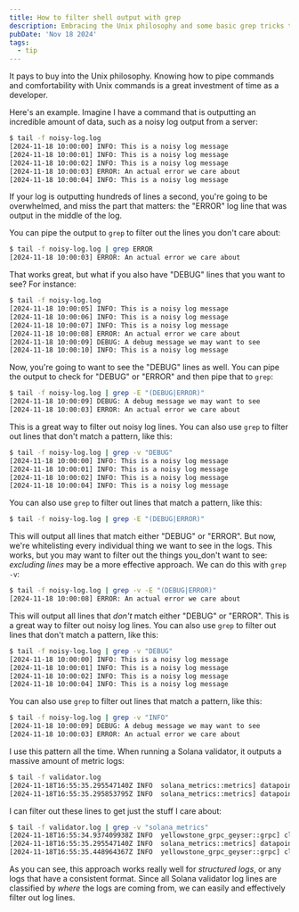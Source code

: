 ```yaml
---
title: How to filter shell output with grep
description: Embracing the Unix philosophy and some basic grep tricks to easily scan noisy logs.
pubDate: 'Nov 18 2024'
tags:
  - tip
---
```


It pays to buy into the Unix philosophy. Knowing how to pipe commands and comfortability with Unix commands is a great investment of time as a developer.

Here's an example. Imagine I have a command that is outputting an incredible amount of data, such as a noisy log output from a server:

```bash
$ tail -f noisy-log.log
[2024-11-18 10:00:00] INFO: This is a noisy log message
[2024-11-18 10:00:01] INFO: This is a noisy log message
[2024-11-18 10:00:02] INFO: This is a noisy log message
[2024-11-18 10:00:03] ERROR: An actual error we care about
[2024-11-18 10:00:04] INFO: This is a noisy log message
```

If your log is outputting hundreds of lines a second, you're going to be overwhelmed, and miss the part that matters: the "ERROR" log line that was output in the middle of the log.

You can pipe the output to `grep` to filter out the lines you don't care about:

```bash
$ tail -f noisy-log.log | grep ERROR
[2024-11-18 10:00:03] ERROR: An actual error we care about
```

That works great, but what if you also have "DEBUG" lines that you want to see? For instance:

```bash
$ tail -f noisy-log.log
[2024-11-18 10:00:05] INFO: This is a noisy log message
[2024-11-18 10:00:06] INFO: This is a noisy log message
[2024-11-18 10:00:07] INFO: This is a noisy log message
[2024-11-18 10:00:08] ERROR: An actual error we care about
[2024-11-18 10:00:09] DEBUG: A debug message we may want to see
[2024-11-18 10:00:10] INFO: This is a noisy log message
```

Now, you're going to want to see the "DEBUG" lines as well. You can pipe the output to check for "DEBUG" or "ERROR" and then pipe that to `grep`:

```bash
$ tail -f noisy-log.log | grep -E "(DEBUG|ERROR)"
[2024-11-18 10:00:09] DEBUG: A debug message we may want to see
[2024-11-18 10:00:03] ERROR: An actual error we care about
```

This is a great way to filter out noisy log lines. You can also use `grep` to filter out lines that don't match a pattern, like this:

```bash
$ tail -f noisy-log.log | grep -v "DEBUG"
[2024-11-18 10:00:00] INFO: This is a noisy log message
[2024-11-18 10:00:01] INFO: This is a noisy log message
[2024-11-18 10:00:02] INFO: This is a noisy log message
[2024-11-18 10:00:04] INFO: This is a noisy log message
```

You can also use `grep` to filter out lines that match a pattern, like this:

```bash
$ tail -f noisy-log.log | grep -E "(DEBUG|ERROR)"
```

This will output all lines that match either "DEBUG" or "ERROR". But now, we're whitelisting every individual thing we want to see in the logs. This works, but you may want to filter out the things you_don't want to see: _excluding lines_ may be a more effective approach. We can do this with `grep -v`:

```bash
$ tail -f noisy-log.log | grep -v -E "(DEBUG|ERROR)"
[2024-11-18 10:00:08] ERROR: An actual error we care about
```

This will output all lines that _don't_ match either "DEBUG" or "ERROR". This is a great way to filter out noisy log lines. You can also use `grep` to filter out lines that don't match a pattern, like this:

```bash
$ tail -f noisy-log.log | grep -v "DEBUG"
[2024-11-18 10:00:00] INFO: This is a noisy log message
[2024-11-18 10:00:01] INFO: This is a noisy log message
[2024-11-18 10:00:02] INFO: This is a noisy log message
[2024-11-18 10:00:04] INFO: This is a noisy log message
```

You can also use `grep` to filter out lines that match a pattern, like this:

```bash
$ tail -f noisy-log.log | grep -v "INFO"
[2024-11-18 10:00:09] DEBUG: A debug message we may want to see
[2024-11-18 10:00:03] ERROR: An actual error we care about
```

I use this pattern all the time. When running a Solana validator, it outputs a massive amount of metric logs:

```bash
$ tail -f validator.log
[2024-11-18T16:55:35.295547140Z INFO  solana_metrics::metrics] datapoint: memory-stats total=1081882394624i swap_total=536866816i free_percent=10.699121835717522 used_bytes=308479754240i avail_percent=71.48675717685472 buffers_percent=0.11755169899423257 cached_percent=59.455016646938866 swap_free_percent=98.63280206910758
[2024-11-18T16:55:35.295853795Z INFO  solana_metrics::metrics] datapoint: disk-stats reads_completed=0i reads_merged=0i sectors_read=0i time_reading_ms=0i writes_completed=43i writes_merged=2i sectors_written=384i time_writing_ms=7i io_in_progress=0i time_io_ms=8i time_io_weighted_ms=7i discards_completed=0i discards_merged=0i sectors_discarded=0i time_discarding=0i flushes_completed=0i time_flushing=0i num_disks=4i
```

I can filter out these lines to get just the stuff I care about:

```bash
$ tail -f validator.log | grep -v "solana_metrics"
[2024-11-18T16:55:34.937409938Z INFO  yellowstone_grpc_geyser::grpc] client #577: removed
[2024-11-18T16:55:35.295547140Z INFO  solana_metrics::metrics] datapoint: memory-stats total=1081882394624i swap_total=536866816i free_percent=10.699121835717522 used_bytes=308479754240i avail_percent=71.48675717685472 buffers_percent=0.11755169899423257 cached_percent=59.455016646938866 swap_free_percent=98.63280206910758
[2024-11-18T16:55:35.448964367Z INFO  yellowstone_grpc_geyser::grpc] client #584: new
```

As you can see, this approach works really well for _structured logs_, or any logs that have a consistent format. Since all Solana validator log lines are classified by _where_ the logs are coming from, we can easily and effectively filter out log lines.
